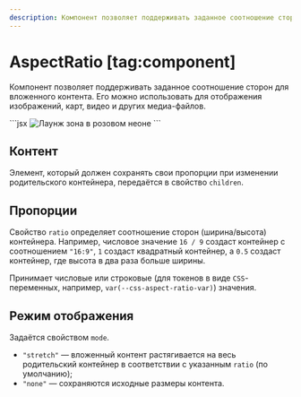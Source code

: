 ```yaml
---
description: Компонент позволяет поддерживать заданное соотношение сторон для вложенного контента.
---
```


<Overview group="utils">

# AspectRatio [tag:component]

Компонент позволяет поддерживать заданное соотношение сторон для вложенного контента.
Его можно использовать для отображения изображений, карт, видео и других медиа-файлов.

</Overview>


<Playground Wrapper={BlockWrapper}>
  ```jsx
  <AspectRatio ratio={16 / 9}>
    <img
      src="https://sun9-35.userapi.com/TH0O6TfKR2O5W8hjgSdzQzHvV_2TGRAXhLHuog/Js_f2L5EMYM.jpg"
      loading="lazy"
      alt="Лаунж зона в розовом неоне"
    />
  </AspectRatio>
  ```
</Playground>

## Контент

Элемент, который должен сохранять свои пропорции при изменении родительского контейнера, передаётся в свойство `children`.

## Пропорции

Свойство `ratio` определяет соотношение сторон (ширина/высота) контейнера.
Например, числовое значение `16 / 9` создаст контейнер с соотношением `"16:9"`, `1` создаст квадратный контейнер,
а `0.5` создаст контейнер, где высота в два раза больше ширины.

Принимает числовые или строковые (для токенов в виде `CSS`-переменных, например, `var(--css-aspect-ratio-var)`) значения.

## Режим отображения

Задаётся свойством `mode`.

- `"stretch"` — вложенный контент растягивается на весь родительский контейнер в соответствии с указанным `ratio` (по умолчанию);
- `"none"` — сохраняются исходные размеры контента.
